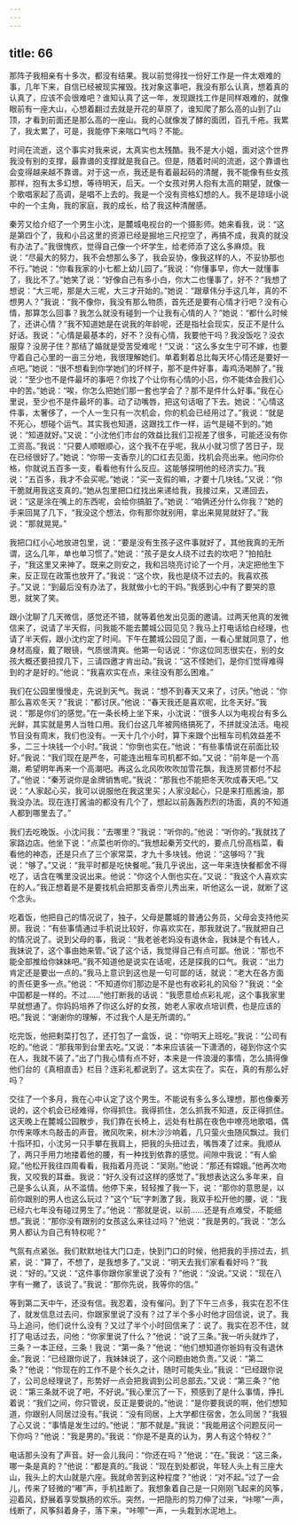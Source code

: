 ```yaml
---
---
---
```

title: 66
---




那阵子我相亲有十多次，都没有结果。我以前觉得找一份好工作是一件太艰难的事，几年下来，自信已经被现实摧毁。找对象这事吧，我没有那么认真，想着真的认真了，应该不会很难吧？谁知认真了这一年，发现跟找工作是同样艰难的，就像眼前有一座大山，心想着翻过去就是开花的草原了，谁知爬了那么高的山到了山顶，才看到前面还是那么高的一座山。我的心就像发了酵的面团，百孔千疮。我累了，我太累了，可是，我能停下来喘口气吗？不能。

时间在流逝，这个事实对我来说，太真实也太残酷。我不是大小姐，面对这个世界我没有别的支撑，最靠谱的支撑就是我自己。但是，随着时间的流逝，这个靠谱也会变得越来越不靠谱。对于这一点，我还是有着最起码的清醒，我不能像有些女孩那样，抱有太多幻想，等待明天，后天。一个女孩对男人抱有太高的期望，就像一个歌唱家起了高调，是唱不上去的。我是一个没有资格幻想的人。我不是琼瑶小说中的一个主角，我的家庭，我的成长，给了我这种清醒感。

秦芳又给介绍了一个男生小沈，是麓城电视台的一个摄影师。她来看我，说：“这是第四个了，我和小吕这里的资源已经是掘地三尺挖空了，再搞不成，我真的就没有办法了。”我很愧疚，觉得自己像一个坏学生，给老师添了这么多麻烦。我说：“尽最大的努力，我不会想那么多了，我会妥协，像我这样的人，不妥协那也不行。”她说：“你看我家的小七都上幼儿园了。”我说：“你懂事早，你大一就懂事了，我比不了。”她笑了说：“好像自己有多小白，你大二也懂事了，好不？”我想了想说：“大三呢，那是大三呢，大三才开始的。”她说：“跟章伟分手这几年，真的不想男人？”我说：“我不像你，我没有那么物质，首先还是要有心情才行吧？没有心情，那算怎么回事？我怎么就没有碰到一个让我有心情的人？”她说：“都什么时候了，还讲心情？”我不知道她是在说我的年龄呢，还是指社会现实，反正不是什么好话。我说：“心情是最基本的，好不？没有心情，我要他干吗？我没饭吃？没衣服穿？没房子住？那结了婚就是受苦受难呢！”又说：“这么多女生宁可不嫁，也要守着自己心里的一亩三分地，我很理解她们。单着剩着总比每天坏心情还是要好一点吧。”她说：“很不想看到你学她们的坏样子，那不是件好事，毒鸡汤喝醉了。”我说：“至少也不是件最坏的事吧？你找了个让你有心情的小吕，你不能体会我们心中的苦。”她说：“唉，你怎么把她们那一套也学会了？那不是件什么好事。”我在心里说，至少也不是件最坏的事。动了动嘴唇，把这句话咽了下去。她说：“心情这件事，太奢侈了，一个人一生只有一次机会，你的机会已经用过了。”我说：“就是不死心，想碰个运气。其实我也知道，这跟找工作一样，运气是碰不到的。”她说：“知道就好。”又说：“小沈他们市台的效益比我们卫视差了很多，可能还没有你工资高。”我说：“只要人顺眼顺心，这个我不在乎呢，我从小就习惯了苦日子，现在已经很好了。”她说：“你带一支香奈儿的口红去见面，找机会亮出来。他问你价格，你就说五百多一支，看看他有什么反应。这能够探明他的经济实力。”我说：“五百多，我才不会买呢。”她说：“买一支假的嘛，才要十几块钱。”又说：“你干脆就用我这支真的。”她从包里把口红找出来递给我，我接过来，又递回去，说：“这是涂在嘴上的东西呢，会给你搞脏了。”她说：“咱俩还分什么你我？”她的手来回晃了几下，“我没这个想法，你有那你就别用，拿出来晃晃就好了。”我说：“那就晃晃。”

我把口红小心地放进包里，说：“要是没有生孩子这件事就好了，其他我真的无所谓，这么几年，单也单习惯了。”她说：“孩子是女人绕不过去的坎吧？”拍拍肚子，“我这里又来神了。既来之则安之，我和吕晓亮讨论了一个月，决定把他生下来，反正现在政策也放开了。”我说：“这个坎，我也是绕不过去的。我喜欢孩子。”又说：“到最后没有办法了，我就做小七的干妈。”我感到心中有了要哭的意思，就笑了笑。

跟小沈聊了几天微信，感觉还不错，就等着他发出见面的邀请。过两天他真的发微信来了，说请了半天假，问我能不能去麓城公园见见？我马上打电话给白经理，也请了半天假，跟小沈约定了时间。下午在麓城公园见了面，一看心里就同意了，他身材高瘦，戴了眼镜，气质很清爽。他第一句话说：“你这位同志很实在，别的女孩大概还要扭捏几下，三请四邀才肯出动。”我说：“这不怪她们，是你们觉得难得到的才是好的。”他说：“我喜欢实在点，来往没有那么困难。”

我们在公园里慢慢走，先说到天气。我说：“想不到春天又来了，讨厌。”他说：“你那么喜欢冬天？”我说：“都讨厌。”他说：“春天我还是喜欢呢，比冬天好。”我说：“那是你们的感觉。”在一条长椅上坐下来，小沈说：“很多人以为电视台有多么光鲜，其实就是男人当牲口用。我们台这几年被网络搞死了，不拼就没法活。电视节目没有周末，我们也没有。一天十几个小时，算下来跟个出租车司机效益差不多，二三十块钱一个小时。”我说：“你倒也实在。”他说：“有些事情说在前面比较好。”我说：“我们现在是严冬，可能连出租车司机都不如。”又说：“前年是一个高潮，希望明年再来一个高潮吧。再这么北风吹吹吹加雪花飘，我连房贷都付不起了。”他说：“秦芳说你是金牌销售呢。”我说：“那我也不能把冬天吹成春天吧。”又说：“人家起心买，我可以说服他在我这里买；人家没起心，只是来打瓶酱油，那我没办法。现在连打酱油的都没有几个了，想起以前轰轰烈烈的场面，真的不知道人都到哪里去了。”

我们去吃晚饭。小沈问我：“去哪里？”我说：“听你的。”他说：“听你的。”我就找了家路边店。他坐下说：“点菜也听你的。”我想起秦芳交代的，要点几份高档菜，看看他的神态，还是只点了三个家常菜，才九十多块钱。他说：“这够吗？”我说：“够了。”又说：“我平时都是吃快餐呢。”我几乎说出，这一年来连快餐都舍不得吃了，话含在嘴里没说出来。他说：“你这个人倒也实在。”又说：“我这个人喜欢实在的人。”我正想着是不是要找机会把那支香奈儿秀出来，听他这么一说，就断了这个念头。

吃着饭，他把自己的情况说了，独子，父母是麓城的普通公务员，父母会支持他买房。我说：“有些事情通过手机说比较好，你喜欢实在，那我就说了。”我就把自己的情况说了。说到父母的事，我说：“我老爸老妈没有退休金，我妹是个有钱人，我妹说了，这个事由她来管。”说了这个话，我觉得自己有点可鄙。他说：“那也不能全部推给你妹妹吧。”我不知道他是说实在话呢，还是探我的口气。我说：“出力肯定还是要出一点的。”我马上意识到这也是一句可鄙的话，就说：“老大在各方面的责任更多一点。”他说：“不知道你们那边是不是也有收彩礼的风俗？”我说：“全中国都是一样的。不过……”他打断我的话说：“我愿意给点彩礼呢，这个事我家里早就想通了。你妈妈培养了你这么好的女孩，她老人家收点培训费，也是应该的吧。”我说：“谢谢你的理解，不过我个人是无所谓的。”

吃完饭，他把剩菜打包了，还打包了一盒饭，说：“你明天上班吃。”我说：“公司有吃的。”他说：“那我带到台里去吃。”又说：“本来应该装一下潇洒的，碰到你这个实在人，我就不装了。”出了门我心情有点不好，本来是一件浪漫的事情，怎么搞得像他们台的《真相直击》栏目？连彩礼都说到了。这太实在了。实在，真的有那么好吗？

交往了一个多月，我在心中认定了这个男生。不能说有多么多么理想，那也像秦芳说的，这个机会已经难得，你得抓住。我得抓住，怎么抓我不知道，反正得抓住。这天晚上在麓城公园散步，我们靠在长椅上，远处有杜鹃在夜色中嘹亮地歌唱，偶尔传来啄木鸟敲击的声音。微风吹来，树木沙沙响着，几只萤火虫随风飘过。我们十指环扣，小沈另一只手攀在我肩上，把我的头扭过去，嘴唇凑了过来。我顺从了，两只手用力地搂着他的腰，有一种找到依靠的感觉。间隙中我说：“有人偷窥。”他松开我往四周看看，我指着月亮说：“吴刚。”他说：“那还有嫦娥。”他再次吻我，又咬我的耳垂。我说：“好久没有过这样的感觉了。”我想表达这么多年来，自己是多么认真，从不滥情。他停下来，轻轻推了我一下，说：“那你的意思是，以前你跟别的男人也这么玩过？”这个“玩”字刺激了我，我双手松开他的腰，说：“我已经六七年没有碰过男生了。”他说：“那就是说，以前……还是有点难受，不能细想。”我说：“那你没有跟别的女孩这么来往过吗？”他说：“我是男的。”我说：“怎么男人都认为自己有特权呢？”

气氛有点紧张。我们默默地往大门口走，快到门口的时候，他把我的手捞过去，抓紧，说：“算了，不想了，是我想多了。”又说：“明天去我们家看看好吗？”我说：“好的。”又说：“这件事你跟你家里说了没有？”他说：“没说。”又说：“现在八字有一撇了，该说了。”我说：“那你先说，我等你的信。”

等到第二天中午，还没有信。我忍着，没有催问。到了下午三点多，我实在忍不住了，就发信息过去问，你跟家里说了没有？过了半个多小时他才回信说，说了。我马上追问，他们说什么没有？又过了半个小时回信来了：说了。我实在忍不住，就打了电话过去，问他：“你家里说了什么？”他说：“说了三条。”我一听头就炸了，三条？一本正经，三条！我说：“第一条？”他说：“他们想知道你爸妈有没有退休金。”我说：“已经跟你说了，我妹妹说了，这个问题由她负责。”又说：“第二条？”他说：“你现在的工作不是个长久之计，随时可能失业。”我说：“已经跟你说了，公司总经理说了，形势好一点会把我调到公司总部去。”又说：“第三条？”他说：“第三条就不说了吧，不好说。”我心里沉了一下，预感到了是什么事情，挣扎着说：“我们之间，你只管说，反正是要说的。”他说：“是你要我说的啊，他们想知道，你跟别人同居过没有。”我说：“没有同居，上大学都住宿舍，怎么同居？”我狠了心又说：“事情是发生过的。”他说：“那不就是。”我说：“我能用这个问题反问一下你吗？”他说：“我是男的。”我说：“你是不是真的认为，男人有这个特权？”

电话那头没有了声音。好一会儿我问：“你还在吗？”他说：“在。”我说：“这三条，哪一条是真的？”他说：“都是真的。”我说：“现在到处都说，年轻人头上有三座大山，我头上的大山就是六座。我就命苦到这种程度？”他说：“对不起。”过了一会儿，传来了轻微的“嘟”声，手机挂断了。我想象着自己是一只刚刚飞起来的风筝，迎着风，舒展着享受飘扬的欢乐。突然，一把隐形的剪刀伸了过来，“咔嚓”一声，线断了，风筝斜着身子，落下来，“咔嚓”一声，一头栽到水泥地上。